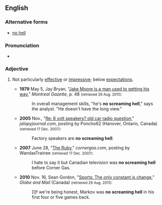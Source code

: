 ==English==

===Alternative forms===
* [[no hell]]

===Pronunciation===
* {{audio|En-au-no screaming hell.ogg|Audio (AU)|lang=en}}

===Adjective===
{{en-adj|-}}

# {{lb|en|Canada|idiomatic}} Not particularly [[effective]] or [[impressive]]; below [[expectations]].
#* '''1979''' May 5, Jay Bryan, "[http://news.google.com/newspapers?id=c2IxAAAAIBAJ&sjid=vqEFAAAAIBAJ&pg=3058,4298727&dq=no-screaming-hell&hl=en Jake Moore is a man used to getting his way‎]," ''Montreal Gazette'', p. 48 <small>(retrieved 29 Aug. 2011)</small>:
#*: In overall management skills, "he's '''no screaming hell'''," says the analyst. "He doesn't have the long view."
#* '''2005''' Nov., "[http://www.jalopyjournal.com/forum/showthread.php?t=105379 Re: 6 volt speakers? old car radio question]," ''jalopyjournal.com'', posting by Poncho62 (Hanover, Ontario, Canada) <small>(retrieved 17 Dec. 2007)</small>:
#*: Factory speakers are '''no screaming hell'''.
#* '''2007''' June 28, "[https://web.archive.org/web/20071106123752/http://www.cornergas.com/ruby/?topic=1767&offset=20&sort=asc The Ruby]," ''cornergas.com'', posting by WandasTrainee <small>(retrieved 17 Dec. 2007)</small>:
#*: I hate to say it but Canadian television was '''no screaming hell''' before Corner Gas.
#* '''2010''' Nov. 16, Sean Gordon, "[http://www.theglobeandmail.com/sports/french-immersion/the-only-constant-is-change/article1800887/ Sports: The only constant is change]," ''Globe and Mail'' (Canada) <small>(retrieved 29 Aug. 2011)</small>:
#*: [I]f we're being honest, Markov was '''no screaming hell''' in his first four or five games back.